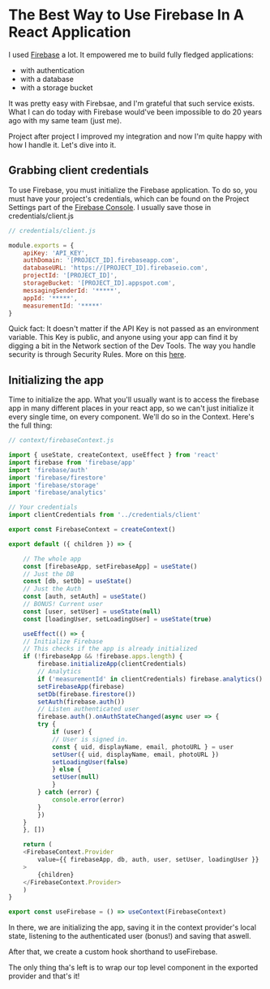 
# The Best Way to Use Firebase In A React Application

I used [Firebase](https://firebase.google.com) a lot. It empowered me to build fully fledged applications: 

- with authentication
- with a database
- with a storage bucket

It was pretty easy with Firebsae, and I'm grateful that such service exists. What I can do today with Firebase would've been impossible to do 20 years ago with my same team (just me).

Project after project I improved my integration and now I'm quite happy with how I handle it. Let's dive into it.

## Grabbing client credentials

To use Firebase, you must initialize the Firebase application. To do so, you must have your project's credentials, which can be found on the Project Settings part of the [Firebase Console](https://console.firebase.google.com). I usually save those in <ic>credentials/client.js</ic>
```javascript
// credentials/client.js

module.exports = {
    apiKey: 'API_KEY',
    authDomain: '[PROJECT_ID].firebaseapp.com',
    databaseURL: 'https://[PROJECT_ID].firebaseio.com',
    projectId: '[PROJECT_ID]',
    storageBucket: '[PROJECT_ID].appspot.com',
    messagingSenderId: '*****',
    appId: '*****',
    measurementId: '*****'
}
```

Quick fact: It doesn't matter if the API Key is not passed as an environment variable. This Key is public, and anyone using your app can find it by digging a bit in the Network section of the Dev Tools. The way you handle security is through Security Rules. More on this [here](https://stackoverflow.com/a/37484053/10787298).

## Initializing the app

Time to initialize the app. What you'll usually want is to access the firebase app in many different places in your react app, so we can't just initialize it every single time, on every component. We'll do so in the Context. Here's the full thing:

```javascript
// context/firebaseContext.js

import { useState, createContext, useEffect } from 'react'
import firebase from 'firebase/app'
import 'firebase/auth'
import 'firebase/firestore'
import 'firebase/storage'
import 'firebase/analytics'

// Your credentials
import clientCredentials from '../credentials/client'

export const FirebaseContext = createContext()

export default ({ children }) => {

    // The whole app
    const [firebaseApp, setFirebaseApp] = useState()
    // Just the DB
    const [db, setDb] = useState()
    // Just the Auth
    const [auth, setAuth] = useState()
    // BONUS! Current user
    const [user, setUser] = useState(null)
    const [loadingUser, setLoadingUser] = useState(true)

    useEffect(() => {
    // Initialize Firebase
    // This checks if the app is already initialized
    if (!firebaseApp && !firebase.apps.length) {
        firebase.initializeApp(clientCredentials)
        // Analytics
        if ('measurementId' in clientCredentials) firebase.analytics()
        setFirebaseApp(firebase)
        setDb(firebase.firestore())
        setAuth(firebase.auth())
        // Listen authenticated user
        firebase.auth().onAuthStateChanged(async user => {
        try {
            if (user) {
            // User is signed in.
            const { uid, displayName, email, photoURL } = user
            setUser({ uid, displayName, email, photoURL })
            setLoadingUser(false)
            } else {
            setUser(null)
            }
        } catch (error) {
            console.error(error)
        }
        })
    }
    }, [])

    return (
    <FirebaseContext.Provider
        value={{ firebaseApp, db, auth, user, setUser, loadingUser }}
    >
        {children}
    </FirebaseContext.Provider>
    )
}

export const useFirebase = () => useContext(FirebaseContext)
```

In there, we are initializing the app, saving it in the context provider's local state, listening to the authenticated user (bonus!) and saving that aswell.

After that, we create a custom hook shorthand to <ic>useFirebase</ic>.

The only thing tha's left is to wrap our top level component in the exported provider and that's it!

<footer title="The Best Way to Use Firebase In A React Application" />
